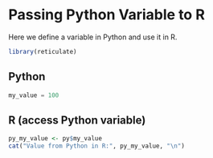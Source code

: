 # Passing Python Variable to R

Here we define a variable in Python and use it in R.

```{r}
library(reticulate)
```

## Python

```{python}
my_value = 100
```

## R (access Python variable)

```{r}
py_my_value <- py$my_value
cat("Value from Python in R:", py_my_value, "\n")
```
